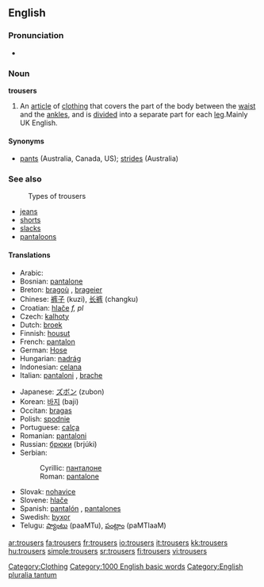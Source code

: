 ==English==

===Pronunciation===
*{{audio|en-us-trousers.ogg|Audio (US)}}

===Noun===
'''trousers''' {{pluralonly}}

# An [[article]] of [[clothing]] that covers the part of the body between the [[waist]] and the [[ankle]]s, and is [[divide]]d into a separate part for each [[leg]].Mainly UK English.

====Synonyms====
*[[pants]] (Australia, Canada, US); [[strides]] (Australia)

===See also===
:Types of trousers
*[[jeans]]
*[[shorts]]
*[[slacks]]
*[[pantaloons]]


====Translations====
{{top}}
*Arabic: {{ARchar|[[بنطلونات]]}} {{Unicode|(banʈaluná:t)}} {{p}}
*Bosnian: [[pantalone#Bosnian|pantalone]] {{f}} {{p}}
*Breton: [[bragoù]] {{m}}, [[brageier]] {{p}}
*Chinese: [[裤子]] (kuzi), [[长裤]] (changku)
*Croatian: [[hlače]] ''f, pl''
*Czech: [[kalhoty]] {{f}} {{p}}
*Dutch: [[broek]] {{f}} {{s}}
*Finnish: [[housut]]
*French: [[pantalon]] {{m}} {{s}}
*German: [[Hose]] {{f}} {{s}}
*Hungarian: [[nadrág]] {{s}}
*Indonesian: [[celana]]
*Italian: [[pantaloni]] {{m}} {{p}}, [[brache]] {{f}} {{p}}
{{mid}}
*Japanese: [[ズボン]] (zubon)
*Korean: [[바지]] (baji)
*Occitan: [[bragas]]
*Polish: [[spodnie]] {{p}}
*Portuguese: [[calça]] {{f}} {{s}}
*Romanian: [[pantaloni]]
*Russian: [[брюки]] (brjúki) {{f}} {{p}}
*Serbian:
*:Cyrillic: [[панталоне#Serbian|панталоне]] {{f}} {{p}}
*:Roman: [[pantalone#Serbian|pantalone]] {{f}} {{p}}
*Slovak: [[nohavice#Slovak|nohavice]] {{f}} {{p}}
*Slovene: [[hlače]] {{f}} {{p}}
*Spanish: [[pantalón]] {{m}} {{s}}, [[pantalones]] {{m}} {{p}}
*Swedish: [[byxor]] {{p}}
*Telugu: [[ప్యాంటు]] (paaMTu), [[పంట్లాం]] (paMTlaaM)
{{bottom}}


[[Category:Clothing]]
[[Category:1000 English basic words]]
[[Category:English pluralia tantum]]

[[ar:trousers]]
[[fa:trousers]]
[[fr:trousers]]
[[io:trousers]]
[[it:trousers]]
[[kk:trousers]]
[[hu:trousers]]
[[simple:trousers]]
[[sr:trousers]]
[[fi:trousers]]
[[vi:trousers]]